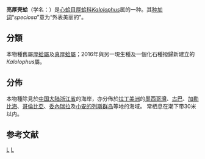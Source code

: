 {{Speciesbox
| taxon = Kalolophus speciosa
| authority = A. Adams, 1854{{r|WoRMS_884192}}
| synonyms_ref = {{r|WoRMS_884192|shell_3771}}
| synonyms = 
* ''[[Crassatella|Crassatella]] antillarum'' var. ''floridana'' {{small|Dall, 1881}}
* ''Crassatella gibbesii Tuomey & Holmes, 1856
* ''Crassatella speciosa'' {{small|A. Adams, 1854}}（原來組合）
* ''[[Eucrassatella|Eucrassatella]] speciosa'' {{small|A. Adams, 1854}}
}}

'''亮厚壳蛤'''（学名：''{{lang|la|Kalolophus speciosa}}''）是[[心蛤目|心蛤目]][[厚蛤科|厚蛤科]]''[[Kalolophus|Kalolophus]]''属的一种。其[[种加词|种加词]]“''speciosa''”意为“外表美丽的”。

==分類==
本物種舊屬[[厚蛤屬|厚蛤屬]]及[[真厚蛤屬|真厚蛤屬]]；2016年與另一現生種及一個化石種撥歸新建立的''Kalolophus''屬{{r|WoRMS_884188|DeVries 2016}}。

==分佈==
本物種除見於[[中国大陆|中国大陆]][[浙江省|浙江省]]的海岸{{r|shell_3771|shelldoc_420090220043}}，亦分佈於[[拉丁美洲|拉丁美洲]]的[[墨西哥灣|墨西哥灣]]、[[古巴|古巴]]、[[加勒比海|加勒比海]]、[[哥倫比亞|哥倫比亞]]、[[委內瑞拉|委內瑞拉]]及[[小安的列斯群岛|小安的列斯群岛]]等地的海域{{r|WoRMS_884192}}。
常栖息在潮下带30米以内{{r|shell_3771 |shelldoc_420090220043}}。

==参考文献==
{{reflist|refs=
<ref name="DeVries 2016">{{cite journal 
 |url=https://doi.org/10.4202/app.00228.2015
 |last=DeVries |first=T.J.
 |year=2016
 |title=Fossil Cenozoic crassatelline bivalves from Peru: New species and generic insights
 |journal=''[[Acta_Palaeontologica_Polonica|Acta Palaeontologica Polonica]]''
 |volume=61 |issue=3 |pages=661-688
 |doi=10.4202/app.00228.2015
 |language=en }}</ref>
<ref name="shell_3771">{{cite web
 |url=http://shell.sinica.edu.tw/chinese/shellbase_detail.php?science_no=3771
 |title=国际贝库：亮厚壳蛤
 |publisher=台湾贝类资料库
 |accessdate=2009-08-11
 |archive-date=2016-03-04
 |archive-url=https://web.archive.org/web/20160304111534/http://shell.sinica.edu.tw/chinese/shellbase_detail.php?science_no=3771
 |dead-url=no
 }}</ref>
<ref name="shelldoc_420090220043">{{shelldoc_420090220043}}</ref>
<ref name="WoRMS_884188">{{WoRMS |title=''Kalolophus'' DeVries, 2016 
|id=884188 |accessdate=2017-11-19 }}</ref>
<ref name="WoRMS_884192">{{WoRMS |id=884192 |title=''Kalolophus speciosa'' (A. Adams, 1854) |last1=Bouchet |first1=Philippe |date=2016-09-02 |accessdate=2017-09-05 }}</ref>
}}

{{Taxonbar|from=Q3016825}}

[[Category:厚蛤科|L]]
[[Category:1854年描述的动物|L]]